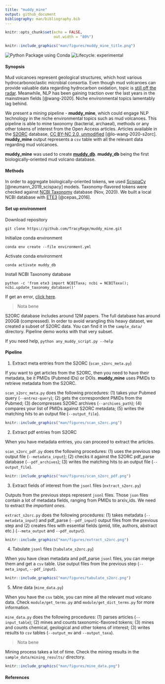 ```yaml
---
title: "muddy_mine"
output: github_document
bibliography: man/bibliography.bib
---
```


```r
knitr::opts_chunk$set(echo = FALSE,
                      out.width = "80%")
```

```r
knitr::include_graphics("man/figures/muddy_mine_title.png")
```

<!-- badges: start -->
![Python Package using Conda](https://github.com/TracyRage/muddy_mine/workflows/Python%20Package%20using%20Conda/badge.svg)
![Lifecycle: experimental](https://img.shields.io/badge/lifecycle-experimental-orange.svg)
<!-- badges: end -->

#### Synopsis

Mud volcanoes represent geological structures, which host various 
hydrocarbonoclastic microbial consortia. Even though mud volcanoes can provide
valuable data regarding hydrocarbon oxidation, topic is [still off
the radar](https://pubmed.ncbi.nlm.nih.gov/?term=mud%5BTIAB%5D+AND+volcano%5BTIAB%5D).
Meanwhile, NLP has been gaining traction over the last years in the mainstream
fields [@wang-2020]. Niche environmental topics lamentably lag behind.

We present a mining pipeline - **muddy_mine**, which could engage NLP technology in the niche
environmental topics such as mud volcanoes. This pipeline is able to mine taxonomy
(bacterial, archaeal), methods or any other tokens of interest from the Open Access articles.
Articles available in the [S2ORC](https://github.com/allenai/s2orc/)
database, [CC BY-NC 2.0, unmodified](https://creativecommons.org/licenses/by-nc/2.0/)
[@lo-wang-2020-s2orc]. **muddy_mine** output represents a `csv` table with all the relevant
data regarding mud volcanoes. 

**muddy_mine** was used to create [**muddy_db**](https://github.com/TracyRage/muddy_db).
**muddy_db** being the first biologically-oriented mud volcano database.

#### Methods

In order to aggregate biologically-oriented tokens, we used
[ScispaCy](https://github.com/allenai/scispacy) [@neumann_2019_scispacy] models.
Taxonomy-flavored tokens were checked against 
[NCBI Taxonomy](ftp://ftp.ncbi.nlm.nih.gov/pub/taxonomy/) database (Nov, 2020). We built a local NCBI database with [ETE3](https://github.com/etetoolkit/ete) [@cepas_2016].

#### Set up environment

Download repository

`git clone https://github.com/TracyRage/muddy_mine.git`

Initialize conda environment

`conda env create --file environment.yml`

Activate conda environment

`conda activate muddy_db`

Install NCBI Taxonomy database

`python -c 'from ete3 import NCBITaxa; ncbi = NCBITaxa(); ncbi.update_taxonomy_database()'`
 
 If get an error, [click here](https://github.com/Prunoideae/MitoFlex/issues/2#issuecomment-682018016).

> Nota bene

S2ORC database includes around 12M papers. The full database has around 200GB (compressed).
In order to avoid wrangling this heavy dataset, we created a subset of S2ORC data. You can find it in the `sample_data/` directory. Pipeline demo works with that very subset.

If you need help, `python any_muddy_script.py --help`

#### Pipeline

1. Extract meta entries from the S2ORC (`scan_s2orc_meta.py`)

If you want to get articles from the S2ORC, then you need to have their metadata, be it 
PMIDs (Pubmed IDs) or DOIs. **muddy_mine** uses PMIDs to retrieve metadata from the S2ORC.

`scan_s2orc_meta.py` does the following procedures: (1) takes your Pubmed query
(`--entrez-query`); (2) gets the correspondent PMIDs from the Pubmed; 
(3) decompresses S2ORC archives (`--archives_path`); (4) compares your list of PMIDs against S2ORC metadata; (5) writes the matching hits to an output file (`--output_file`).

```r
knitr::include_graphics("man/figures/scan_s2orc.png")
```

2. Extract pdf entries from S2ORC

When you have metadata entries, you can proceed to extract the articles. 

 `scan_s2orc_pdf.py` does the following procedures: (1) uses the previous
step output file (`--metadata_input`); (2) checks it against the S2ORC pdf_parse database
(`--pdf_archives`); (3) writes the matching hits to an output file (`--output_file`).

```r
knitr::include_graphics("man/figures/scan_s2orc_pdf.png")
```

3. Extract fields of interest from the `jsonl` files (`extract_s2orc.py`)

Outputs from the previous steps represent `jsonl` files. Those `json` files contain a lot of
metadata fields, ranging from PMIDs to arxiv_ids. We need to extract the *important ones*.

`extract_s2orc.py` does the following procedures: (1) takes metadata (`--metadata_input`) and
pdf_parse (`--pdf_input`) output files from the previous step and (2) creates files with
essential fields (pmid, title, authors, abstract etc.) (`--meta_output` and `--pdf_output`).

```r
knitr::include_graphics("man/figures/extract_s2orc.png")
```

4. Tabulate `jsonl` files (`tabulate_s2orc.py`)

When you have clean metadata and pdf_parse `jsonl` files, you can merge them and get
a `csv` table. Use output files from the previous step (`--meta_input`, `--pdf_input`).

```r
knitr::include_graphics("man/figures/tabulate_s2orc.png")
```

5. Mine data (`mine_data.py`)

When you have the `csv` table, you can mine all the relevant mud volcano data.
Check `module/get_terms.py` and `module/get_dict_terms.py` for more information. 

`mine_data.py` does the following procedures: (1) parses articles (`--input_table`);
(2) mines and counts taxonomic-flavored tokens; (3) mines and counts chemical, geological and other tokens of
interest; (3) writes results to `csv` tables (`--output_mv` and `--output_taxa`).

> Nota bene

Mining process takes a lot of time. Check the mining results in the `sample_data/mining_results/` directory.

```r
knitr::include_graphics("man/figures/mine_data.png")
```


#### References
